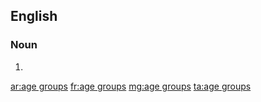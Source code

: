 ==English==

===Noun===
{{head|en|noun plural form\|head=[[age]] [[group]]s}}

# {{plural of|age group|lang=en}}

[[ar:age groups]]
[[fr:age groups]]
[[mg:age groups]]
[[ta:age groups]]